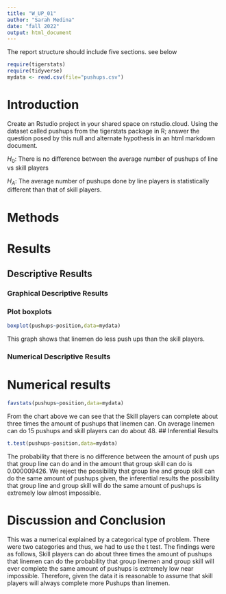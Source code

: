 ```yaml
---
title: "W_UP_01"
author: "Sarah Medina"
date: "fall 2022"
output: html_document
---
```




The report structure should include five sections.  see below



```r
require(tigerstats)
require(tidyverse)
mydata <- read.csv(file="pushups.csv")
```

# Introduction

<!--In this section you explain what you are trying to show. Where did the data come from? What is the research or other question you are trying to answer?!-->

Create an Rstudio project in your shared space on rstudio.cloud.  Using the dataset called pushups from the tigerstats package in R; answer the question posed by this null and alternate hypothesis in an html markdown document.

$H_0$: There is no difference between the average number of pushups of line vs skill players

$H_A$: The average number of pushups done by line players is statistically different than that of skill players.

# Methods

<!--Decide on your methods: use "variable analysis" or other appropriate descriptors. Make sure to choose at least one graphical method and at least one numerical method.!-->

# Results

<!--Divide this section into two sub-sections: One for your descriptive results and one for your inferential results.!-->

## Descriptive Results

### Graphical Descriptive Results

<!--Graphical results here. Make sure to show your code. Provide appropriate labels for axes, giving units if possible, and provide a good title for the graph, too. Use the graphical results to describe the patterns if any that exist in the data as focused toward the research question!-->
### Plot boxplots

```r
boxplot(pushups~position,data=mydata)
```
 
 
 
 
 
 
 This graph shows that linemen do less push ups than the skill players.

### Numerical Descriptive Results

<!--Numerical results go here. Use the numerical results to describe the patterns if any that exist in the data as focused toward the research question!-->
  
# Numerical results

```r
favstats(pushups~position,data=mydata)
```
From the chart above we can see that the Skill players can complete about three times the amount of pushups that linemen can. On average linemen can do 15 pushups and skill players can do about 48.
## Inferential Results

<!--State hypothesis clearly. Make sure your discussion of the inferential test covers all the aspects that the test output produces, such as test statistic, p-value etc. Make a decision about the null hypothesis, explain the assumptions on which the selected test/procedure was based, and why the chosen procedure satisfys the assumptions and is appropriate to answer the research question!-->


```r
t.test(pushups~position,data=mydata)
```
The probability that there is no difference between the amount of push ups that group line can do and in the amount that group skill can do is 0.000009426. We reject the possibility that group line and group skill can do the same amount of pushups given, the inferential results the possibility that group line and group skill will do the same amount of pushups is extremely low almost impossible. 


# Discussion and Conclusion
This was a numerical explained by a categorical type of problem. There were two categories and thus, we had to use the t test. The findings were as follows, Skill players can do about three times the amount of pushups that linemen can do the probability that group linemen and group skill will ever complete the same amount of pushups is extremely low near impossible. Therefore, given the data it is reasonable to assume that skill players will always complete more Pushups than linemen. 

<!--Discussion and conclusion here. If you found a relationship be sure to consider whether the relationship occurs because one of the variavbles causes the other, or whether they perhasps are related for some other reason. Watch the chapter 6 videos from the GeorgeTown videos collection.!-->

